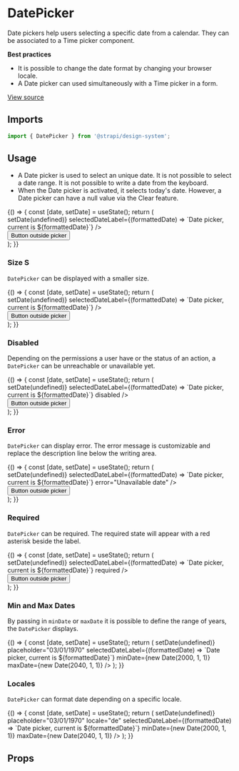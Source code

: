 <!--- DatePicker.stories.mdx --->


<Meta title="Design System/Components/DatePicker" component={DatePicker} />

# DatePicker

Date pickers help users selecting a specific date from a calendar. They can be associated to a Time picker component.

**Best practices**

- It is possible to change the date format by changing your browser locale.
- A Date picker can used simultaneously with a Time picker in a form.

[View source](https://github.com/strapi/design-system/tree/main/packages/strapi-design-system/src/DatePicker)

## Imports

```js
import { DatePicker } from '@strapi/design-system';
```

## Usage

- A Date picker is used to select an unique date. It is not possible to select a date range. It is not possible to write
  a date from the keyboard.
- When the Date picker is activated, it selects today's date. However, a Date picker can have a null value via the Clear
  feature.

<Canvas>
  <Story name="base">
    {() => {
      const [date, setDate] = useState();
      return (
        <div>
          <DatePicker
            onChange={setDate}
            selectedDate={date}
            label="Date picker"
            name="datepicker"
            clearLabel="Clear the datepicker"
            onClear={() => setDate(undefined)}
            selectedDateLabel={(formattedDate) => `Date picker, current is ${formattedDate}`}
          />
          <div style={{ marginLeft: '500px' }}>
            <button>
              <Typography>Button outside picker</Typography>
            </button>
          </div>
        </div>
      );
    }}
  </Story>
</Canvas>

### Size S

`DatePicker` can be displayed with a smaller size.

<Canvas>
  <Story name="size S">
    {() => {
      const [date, setDate] = useState();
      return (
        <div>
          <DatePicker
            onChange={setDate}
            selectedDate={date}
            label="Date picker"
            name="datepicker"
            size="S"
            clearLabel="Clear the datepicker"
            onClear={() => setDate(undefined)}
            selectedDateLabel={(formattedDate) => `Date picker, current is ${formattedDate}`}
          />
          <div style={{ marginLeft: '500px' }}>
            <button>
              <Typography>Button outside picker</Typography>
            </button>
          </div>
        </div>
      );
    }}
  </Story>
</Canvas>

### Disabled

Depending on the permissions a user have or the status of an action, a `DatePicker` can be unreachable or unavailable yet.

<Canvas>
  <Story name="disabled">
    {() => {
      const [date, setDate] = useState();
      return (
        <div>
          <DatePicker
            onChange={setDate}
            selectedDate={date}
            label="Date picker"
            name="datepicker"
            clearLabel="Clear the datepicker"
            onClear={() => setDate(undefined)}
            selectedDateLabel={(formattedDate) => `Date picker, current is ${formattedDate}`}
            disabled
          />
          <div style={{ marginLeft: '500px' }}>
            <button>
              <Typography>Button outside picker</Typography>
            </button>
          </div>
        </div>
      );
    }}
  </Story>
</Canvas>

### Error

`DatePicker` can display error. The error message is customizable and replace the description line below the writing area.

<Canvas>
  <Story name="error">
    {() => {
      const [date, setDate] = useState();
      return (
        <div>
          <DatePicker
            onChange={setDate}
            selectedDate={date}
            label="Date picker"
            name="datepicker"
            clearLabel={'Clear the datepicker'}
            onClear={() => setDate(undefined)}
            selectedDateLabel={(formattedDate) => `Date picker, current is ${formattedDate}`}
            error="Unavailable date"
          />
          <div style={{ marginLeft: '500px' }}>
            <button>
              <Typography>Button outside picker</Typography>
            </button>
          </div>
        </div>
      );
    }}
  </Story>
</Canvas>

### Required

`DatePicker` can be required. The required state will appear with a red asterisk beside the label.

<Canvas>
  <Story name="required">
    {() => {
      const [date, setDate] = useState();
      return (
        <div>
          <DatePicker
            onChange={setDate}
            selectedDate={date}
            label="Date picker"
            name="datepicker"
            clearLabel={'Clear the datepicker'}
            onClear={() => setDate(undefined)}
            selectedDateLabel={(formattedDate) => `Date picker, current is ${formattedDate}`}
            required
          />
          <div style={{ marginLeft: '500px' }}>
            <button>
              <Typography>Button outside picker</Typography>
            </button>
          </div>
        </div>
      );
    }}
  </Story>
</Canvas>

### Min and Max Dates

By passing in `minDate` or `maxDate` it is possible to define the range of years, the `DatePicker` displays.

<Canvas>
  <Story name="min/ max date">
    {() => {
      const [date, setDate] = useState();
      return (
        <DatePicker
          onChange={setDate}
          selectedDate={date}
          label="Date picker"
          name="datepicker"
          clearLabel="Clear the datepicker"
          onClear={() => setDate(undefined)}
          placeholder="03/01/1970"
          selectedDateLabel={(formattedDate) => `Date picker, current is ${formattedDate}`}
          minDate={new Date(2000, 1, 1)}
          maxDate={new Date(2040, 1, 1)}
        />
      );
    }}
  </Story>
</Canvas>

### Locales

`DatePicker` can format date depending on a specific locale.

<Canvas>
  <Story name="locales">
    {() => {
      const [date, setDate] = useState();
      return (
        <DatePicker
          onChange={setDate}
          selectedDate={date}
          label="Date picker"
          name="datepicker"
          clearLabel="Clear the datepicker"
          onClear={() => setDate(undefined)}
          placeholder="03/01/1970"
          locale="de"
          selectedDateLabel={(formattedDate) => `Date picker, current is ${formattedDate}`}
          minDate={new Date(2000, 1, 1)}
          maxDate={new Date(2040, 1, 1)}
        />
      );
    }}
  </Story>
</Canvas>

## Props

<ArgsTable of={DatePicker} />
